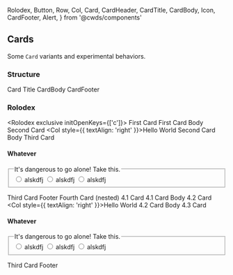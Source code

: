   Rolodex,
  Button,
  Row,
  Col,
  Card,
  CardHeader,
  CardTitle,
  CardBody,
  Icon,
  CardFooter,
  Alert,
} from '@cwds/components'

## Cards

Some `Card` variants and experimental behaviors.

### Structure

<Card>
  <CardHeader>
    <CardTitle tag="div">Card Title</CardTitle>
  </CardHeader>
  <CardBody>CardBody</CardBody>
  <CardFooter>CardFooter</CardFooter>
</Card>

<!--
### Shit

<Card className="mb-0">
  <div role="heading" aria-level="3">
    <div
      id="my-expander"
      role="button"
      aria-controls="my-panel-body"
      aria-expanded="false"
      aria-disabled="false"
      tabIndex="0"
    >
      <CardHeader className="d-flex align-items-center">
        <div className="mr-3 flex-grow-1">
          <Row>
            <Col>
              <CardTitle tag="div">Big thing to click</CardTitle>
            </Col>
            <Col className="text-right">Hello World</Col>
          </Row>
        </div>
        <Icon name="chevron-down" />
      </CardHeader>
    </div>
  </div>
  <div role="region" id="my-panel-body" aria-labelledby="my-expander">
    <CardBody>alsdkfj</CardBody>
    <CardBody>more</CardBody>
    <CardBody>even more</CardBody>
    <CardFooter>Footer</CardFooter>
  </div>
</Card>
<Card className="mb-0">
  <div role="heading" aria-level="3">
    <div
      id="my-expander"
      role="button"
      aria-controls="my-panel-body"
      aria-expanded="false"
      aria-disabled="false"
      tabIndex="0"
    >
      <CardHeader className="d-flex align-items-center">
        <div className="mr-3 flex-grow-1">
          <Row>
            <Col>
              <CardTitle tag="div">Big thing to click</CardTitle>
            </Col>
            <Col className="text-right">Hello World</Col>
          </Row>
        </div>
        <Icon name="chevron-down" />
      </CardHeader>
    </div>
  </div>
  <div role="region" id="my-panel-body" aria-labelledby="my-expander">
    <CardBody>alsdkfj</CardBody>
    <CardBody>more</CardBody>
    <CardBody>even more</CardBody>
    <CardFooter>Footer</CardFooter>
  </div>
</Card>
<Card>
  <div role="heading" aria-level="3">
    <div
      id="my-expander"
      role="button"
      aria-controls="my-panel-body"
      aria-expanded="false"
      aria-disabled="false"
      tabIndex="0"
    >
      <CardHeader className="d-flex align-items-center">
        <div className="mr-3 flex-grow-1">
          <Row>
            <Col>
              <CardTitle tag="div">Big thing to click</CardTitle>
            </Col>
            <Col className="text-right">Hello World</Col>
          </Row>
        </div>
        <Icon name="chevron-down" />
      </CardHeader>
    </div>
  </div>
  <div role="region" id="my-panel-body" aria-labelledby="my-expander">
    <CardBody>alsdkfj</CardBody>
    <CardBody>more</CardBody>
    <CardBody>even more</CardBody>
    <CardFooter>Footer</CardFooter>
  </div>
</Card>
-->

### Rolodex

<Rolodex exclusive initOpenKeys={['c']}>
  <Card key="a" id="whatever">
    <CardHeader>
      <CardTitle tag="div">First Card</CardTitle>
    </CardHeader>
    <CardBody>First Card Body</CardBody>
  </Card>
  <Card key="b">
    <CardHeader>
      <Row>
        <Col>
          <CardTitle tag="div">Second Card</CardTitle>
        </Col>
        <Col style={{ textAlign: 'right' }}>Hello World</Col>
      </Row>
    </CardHeader>
    <CardBody>Second Card Body</CardBody>
  </Card>
  <Card key="c">
    <CardHeader>
      <CardTitle tag="div">Third Card</CardTitle>
    </CardHeader>
    <CardBody>
      <h4>Whatever</h4>
      <form>
        <fieldset>
          <legend>It's dangerous to go alone! Take this.</legend>
          <label>
            <input type="radio" name="foo" /> alskdfj
          </label>
          <label>
            <input type="radio" name="foo" /> alskdfj
          </label>
          <label>
            <input type="radio" name="foo" /> alskdfj
          </label>
        </fieldset>
      </form>
    </CardBody>
    <CardFooter>Third Card Footer</CardFooter>
  </Card>
  <Card key="d">
    <CardHeader>
      <CardTitle tag="div">Fourth Card (nested)</CardTitle>
    </CardHeader>
    <CardBody>
      <Rolodex animate>
        <Card key="a">
          <CardHeader>
            <CardTitle tag="div">4.1 Card</CardTitle>
          </CardHeader>
          <CardBody>4.1 Card Body</CardBody>
        </Card>
        <Card key="b">
          <CardHeader>
            <Row>
              <Col>
                <CardTitle tag="div">4.2 Card</CardTitle>
              </Col>
              <Col style={{ textAlign: 'right' }}>Hello World</Col>
            </Row>
          </CardHeader>
          <CardBody>4.2 Card Body</CardBody>
        </Card>
        <Card card="c">
          <CardHeader>
            <CardTitle tag="div">4.3 Card</CardTitle>
          </CardHeader>
          <CardBody>
            <h4>Whatever</h4>
            <form>
              <fieldset>
                <legend>It's dangerous to go alone! Take this.</legend>
                <label>
                  <input type="radio" name="foo" /> alskdfj
                </label>
                <label>
                  <input type="radio" name="foo" /> alskdfj
                </label>
                <label>
                  <input type="radio" name="foo" /> alskdfj
                </label>
              </fieldset>
            </form>
          </CardBody>
          <CardFooter>Third Card Footer</CardFooter>
        </Card>
      </Rolodex>
    </CardBody>
  </Card>
</Rolodex>

<br />
<br />
<br />
